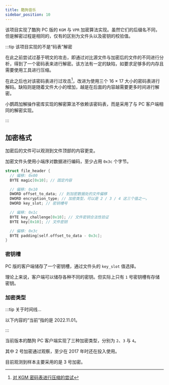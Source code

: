 ```yaml
---
title: 酷狗音乐
sidebar_position: 10
---
```



该项目实现了酷狗 PC 版的 `KGM` 与 `VPR` 加密算法实现。<!--
-->虽然它们的后缀名不同，但是解密过程是相同的，<!--
-->仅有的区别为文件头以及密钥的校验值。

:::tip 该项目实现的不是“码表”解密

在此之前尝试过基于明文的攻击，即通过对比源文件与加密后的文件的不同进行分析，得到了一个<!--
--><Ruby caption="xor pad">密码表</Ruby>来进行解密。<!--
-->该方法有一定的缺陷，如要求足够多的内存且需要使用工具进行压缩。

在此之后也对该密码表进行过攻击[^1]，改进为使用三个 16 × 17 大小的密码表进行解码。<!--
-->缺陷则是随着文件大小的增加，越是在后面的内容越需要更多时间进行解密。

小鹦鹉加解操作密库实现的解密算法不依赖该密码表，而是采用了与 PC 客户端相同的解密实现。

[^1]: [对 KGM 密码表进行压缩的尝试](https://github.com/jixunmoe/kugou-crypto/blob/v1.0.3/src/cli/compress-mask.ts#L11)

:::

## 加密格式

加密后的文件可以观测到文件顶部的内容更变。

加密文件头使用<Ruby caption="Little Endian">小端序</Ruby>对数据进行编码，至少占用
`0x3c` 个字节。

```c title="文件头格式"
struct file_header {
  // 偏移: 0x00
  BYTE magic[0x10]; // 固定内容

  // 偏移: 0x10
  DWORD offset_to_data; // 到加密数据处的文件偏移
  DWORD encryption_type; // 加密类型，可以是 2 / 3 / 4 这三个值之一。
  DWORD key_slot; // 密钥槽号

  // 偏移: 0x1c
  BYTE key_challenge[0x10]; // 文件密钥合法性验证
  BYTE key[0x10]; // 文件密钥

  // 偏移: 0x3c
  BYTE padding[self.offset_to_data - 0x3c];
}
```

### 密钥槽

PC 版的客户端储存了一个<Ruby caption="slot key">密钥槽</Ruby>，通过文件头的
`key_slot` 值选择。

理论上来说，客户端可以储存各种不同的密钥。但实际上只有 `1` 号密钥槽有存储密钥。

### 加密类型

:::tip 关于时间线…

以下内容的“当前”指的是 2022.11.01。

:::

当前版本的酷狗 PC 客户端实现了三种加密类型，分别为 `2`、`3` 与 `4`。

其中 2 号加密通过观察，至少在 2017 年时还在投入使用。

目前观测到样本主要采用的是 3 号加密。
